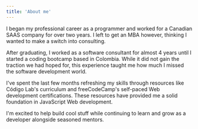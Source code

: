 ```yaml
---
title: 'About me'
---
```


I began my professional career as a programmer and worked for a Canadian SAAS company for over two years. I left to get an MBA however, thinking I wanted to make a switch into consulting.

After graduating, I worked as a software consultant for almost 4 years until I started a coding bootcamp based in Colombia. While it did not gain the traction we had hoped for, this experience taught me how much I missed the software development world.

I've spent the last few months refreshing my skills through resources like Código Lab's curriculum and freeCodeCamp's self-paced Web development certifications. These resources have provided me a solid foundation in JavaScript Web development.

I'm excited to help build cool stuff while continuing to learn and grow as a developer alongside seasoned mentors.
